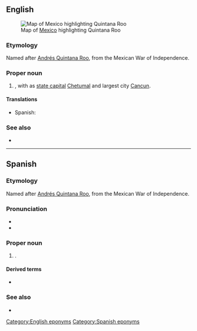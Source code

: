 ==English==
[[File:Mexico map, MX-ROO.svg|thumb|Map of [[Mexico]] highlighting Quintana Roo]]

===Etymology===
Named after [[w:Andrés Quintana Roo|Andrés Quintana Roo]], from the Mexican War of Independence.

===Proper noun===
{{en-proper noun|head=Quintana Roo}}

# {{place|en|state|c/Mexico}}, with as [[state capital]] [[Chetumal]] and largest city [[Cancun]].

====Translations====
{{trans-top|state of Mexico}}
* Spanish: {{t+|es|Quintana Roo|m}}
{{trans-mid}}
{{trans-bottom}}

===See also===
* {{pedialite}}

[[Category:English eponyms]]

----

==Spanish==

===Etymology===
Named after [[w:Andrés Quintana Roo|Andrés Quintana Roo]], from the Mexican War of Independence.

===Pronunciation===
* {{es-IPA|quintána rróo}}
* {{es-IPA|quintána rró}}

===Proper noun===
{{es-proper noun|m}}

# {{place|es|state|c/Mexico}}.

====Derived terms====
* {{l|es|quintanarroense}}

===See also===
* {{pedialite|lang=es}}

[[Category:Spanish eponyms]]